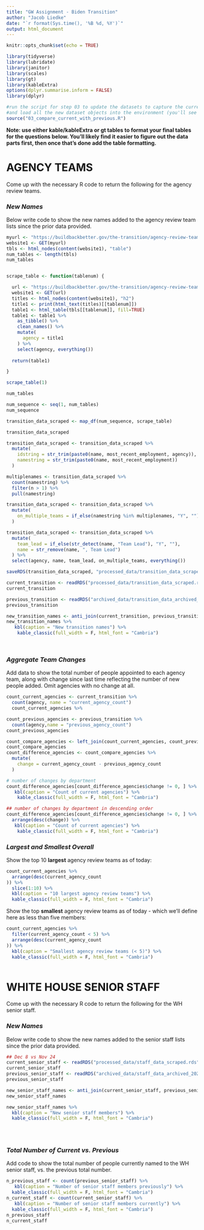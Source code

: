 ```yaml
---
title: "GW Assignment - Biden Transition"
author: "Jacob Liedke"
date: "`r format(Sys.time(), '%B %d, %Y')`"
output: html_document
---
```


```r
knitr::opts_chunk$set(echo = TRUE)

library(tidyverse)
library(lubridate)
library(janitor)
library(scales)
library(gt)
library(kableExtra)
options(dplyr.summarise.inform = FALSE)
library(dplyr)

#run the script for step 03 to update the datasets to capture the current live verions
#and load all the new dataset objects into the environment (you'll see them populate on the upper right window)
source("03_compare_current_with_previous.R")

```

**Note: use either kable/kableExtra or gt tables to format your final tables for the questions below. You'll likely find it easier to figure out the data parts first, then once that's done add the table formatting.**

# AGENCY TEAMS

Come up with the necessary R code to return the following for the agency review teams.

### *New Names*

Below write code to show the new names added to the agency review team lists since the prior data provided.  
  

```r
myurl <- "https://buildbackbetter.gov/the-transition/agency-review-teams/"
website1 <- GET(myurl) 
tbls <- html_nodes(content(website1), "table")
num_tables <- length(tbls)
num_tables


scrape_table <- function(tablenum) {

  url <- "https://buildbackbetter.gov/the-transition/agency-review-teams/"
  website1 <- GET(url) 
  titles <- html_nodes(content(website1), "h2")
  title1 <- print(html_text(titles)[[tablenum]])
  table1 <- html_table(tbls[[tablenum]], fill=TRUE)
  table1 <- table1 %>% 
    as_tibble() %>% 
    clean_names() %>% 
    mutate(
      agency = title1
    ) %>% 
    select(agency, everything())
  
  return(table1)

}

scrape_table(1)

num_tables

num_sequence <- seq(1, num_tables)
num_sequence

transition_data_scraped <- map_df(num_sequence, scrape_table)

transition_data_scraped

transition_data_scraped <- transition_data_scraped %>% 
  mutate(
    idstring = str_trim(paste0(name, most_recent_employment, agency)),
    namestring = str_trim(paste0(name, most_recent_employment))
  )

multiplenames <- transition_data_scraped %>% 
  count(namestring) %>% 
  filter(n > 1) %>% 
  pull(namestring)

transition_data_scraped <- transition_data_scraped %>% 
  mutate(
    on_multiple_teams = if_else(namestring %in% multiplenames, "Y", "")
  )

transition_data_scraped <- transition_data_scraped %>% 
  mutate(
    team_lead = if_else(str_detect(name, "Team Lead"), "Y", ""),
    name = str_remove(name, ", Team Lead")
  ) %>% 
  select(agency, name, team_lead, on_multiple_teams, everything())

saveRDS(transition_data_scraped, "processed_data/transition_data_scraped.rds")

current_transition <- readRDS("processed_data/transition_data_scraped.rds")
current_transition

previous_transition <- readRDS("archived_data/transition_data_archived_2020_11_24t09_52.rds")
previous_transition

new_transition_names <- anti_join(current_transition, previous_transition, by = "idstring")
new_transition_names %>%
   kbl(caption = "New transition names") %>%
    kable_classic(full_width = F, html_font = "Cambria")

 

```


### *Aggregate Team Changes*

Add data to show the total number of people appointed to each agency team, along with change since last time reflecting the number of new people added. Omit agencies with no change at all.  
  

```r

count_current_agencies <- current_transition %>%
  count(agency, name = "current_agency_count")
  count_current_agencies %>%

count_previous_agencies <- previous_transition %>%
  count(agency,name = "previous_agency_count")
count_previous_agencies

count_compare_agencies <- left_join(count_current_agencies, count_previous_agencies, by = "agency")
count_compare_agencies
count_difference_agencies <- count_compare_agencies %>% 
  mutate(
    change = current_agency_count - previous_agency_count
  )

# number of changes by department
count_difference_agencies[count_difference_agencies$change != 0, ] %>%
   kbl(caption = "Count of current agencies") %>%
    kable_classic(full_width = F, html_font = "Cambria")

## number of changes by department in descending order
count_difference_agencies[count_difference_agencies$change != 0, ] %>%
  arrange(desc(change)) %>%
   kbl(caption = "Count of current agencies") %>%
    kable_classic(full_width = F, html_font = "Cambria")

```


### *Largest and Smallest Overall*

Show the top 10 **largest** agency review teams as of today:

```r

count_current_agencies %>%
  arrange(desc(current_agency_count
)) %>%
  slice(1:10) %>%
  kbl(caption = "10 largest agency review teams") %>%
  kable_classic(full_width = F, html_font = "Cambria")


```

Show the top **smallest** agency review teams as of today - which we'll define here as less than five members:

```r

count_current_agencies %>%
  filter(current_agency_count < 5) %>%
  arrange(desc(current_agency_count
)) %>%
  kbl(caption = "Smallest agency review teams (< 5)") %>%
  kable_classic(full_width = F, html_font = "Cambria")
 

```



# WHITE HOUSE SENIOR STAFF

Come up with the necessary R code to return the following for the WH senior staff.

### *New Names*

Below write code to show the new names added to the senior staff lists since the prior data provided.  
  

```r
## Dec 8 vs Nov 24 
current_senior_staff <- readRDS("processed_data/staff_data_scraped.rds")
current_senior_staff
previous_senior_staff <- readRDS("archived_data/staff_data_archived_2020_11_24t14_00.rds")
previous_senior_staff

new_senior_staff_names <- anti_join(current_senior_staff, previous_senior_staff, by = "idstring")
new_senior_staff_names

new_senior_staff_names %>%
  kbl(caption = "New senior staff members") %>%
  kable_classic(full_width = F, html_font = "Cambria")


 

```


### *Total Number of Current vs. Previous*

Add code to show the total number of people currently named to the WH senior staff, vs. the previous total number.  
  

```r

n_previous_staff <- count(previous_senior_staff) %>%
   kbl(caption = "Number of senior staff members previously") %>%
  kable_classic(full_width = F, html_font = "Cambria")
n_current_staff <- count(current_senior_staff) %>%
   kbl(caption = "Number of senior staff members currently") %>%
  kable_classic(full_width = F, html_font = "Cambria")
n_previous_staff
n_current_staff



```
